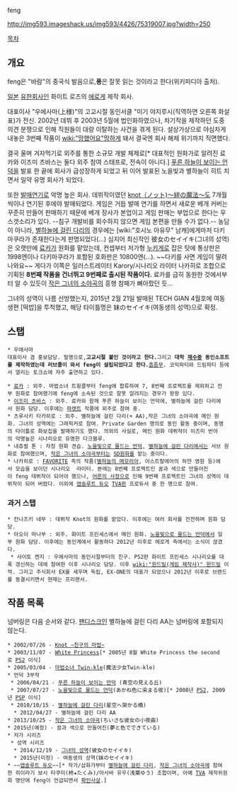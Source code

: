 feng


http://img593.imageshack.us/img593/4426/75319007.jpg?width=250


[[목차]]
== 개요 ==
feng은 "바람"의 중국식 발음으로,'''퐁'''은 잘못 읽는 것이라고 한다(위키피디아 출처).

[[일본]] [[유한회사]]인 화이트 로즈의 [[에로게]] 제작 회사. 

대표이사 "우에사마(上様)"의 고교시절 동인서클 "미기 야지루시(직역하면 오른쪽 화살표)가 전신. 2002년 데뷔 후 2003년 5월에 법인화하였으나, 차기작을 제작하던 도중 의견 분쟁으로 인해 직원들이 대량 이탈하는 사건을 겪게 된다. 설상가상으로 야심차게 내놓은 3번째 작품이 [[wiki:"망했어요"망하게]] 돼서 결국엔 회사 해체 위기까지 직면했다.

결국 울며 겨자먹기로 외주를 통한 소규모 개발 체제로[* 대표적인 원화가로 알려진 료카와 이즈미 츠바스는 둘다 외주 참여 스태프로, 전속이 아니다.] [[푸른 하늘이 보이는 언덕]]을 발표 한 끝에 회사가 급성장하게 되었고 뒤 이어 발표된 노을빛과 별하늘이 히트 치면서 일약 유명 회사가 되었다. 

또한 [[발매연기]]로 악명 높은 회사. 데뷔작이였던 [[knot（ノット)～絆の魔法～]]도 7개월 씩이나 연기된 후에야 발매되었다. 게임은 거듭 발매 연기를 하면서 새로운 베개 커버는 꾸준히 만들어 판매하기 때문에 베개 장사가 본업이고 게임 판매는 부업으로 한다는 우스갯소리가 있다. --침구 개발비를 회수하지 않으면 게임 본편을 만들 수가 없다.-- 농담이 아니라,  [[별하늘에 걸린 다리]]의 경우에는 [wiki:"호시노 아유무" 남캐]에게마저 다키마쿠라가 존재한다는게 판명되었다(...) 심지어 최신작인 彼女のセイイキ(그녀의 성역)은 오랫만에 [[료카]]가 원화를 맡았는데, 컨셉부터 저가형 [[누키게]]로 잡은 탓에 통상판은 1998엔이나 다키마쿠라가 포함된 호화판은 10800엔(...). ~~다키를 사면 게임이 딸려 나와요~~ 게다가 이쪽은 일러스트레이터 Karory/시나리오 라이터 나카히로 조합으로 기획된 '''8번째 작품을 건너뛰고 9번째로 출시된 작품이다.''' 료카를 급히 동원한 것에서부터 알 수 있듯이 [[작은 그녀의 소야곡]]의 흥행 참패가 뼈아팠던 듯...

그녀의 성역이 나름 선방했는지, 2015년 2월 21일 발매된 TECH GIAN 4월호에 여동생편 [떡밥]을 투척했고, 해당 타이틀명은 妹のセイイキ(여동생의 성역)으로 확정.

== 스탭 ==
 * 우에사마
 대표이사 겸 홍보담당. 필명으로,'''고교시절 붙인 것이라고 한다.'''그리고 '''대학 [[재수]]중 동인소프트를 제작하였는데 러브콜이 와서 feng이 설립되었다고 한다.'''[[흠좀무]]. 코믹파티와 드림파티 등에서 열리는 토크쇼에 자주 출연하고 있다.

 * [[료카]] : 외주. 마법소녀 트윙클부터 feng에 합류하여 7, 8번째 프로젝트를 제외하고 전부 원화로 참여했기에 feng에 소속된 것으로 잘못 알려지는 경우가 왕왕 있다. 
 * [[이즈미 츠바스]] : 외주. 료카와 함께 푸른 하늘이 보이는 언덕에, 별하늘에 걸린 다리에서 원화 담당. 이후에는 [[파렛트]] 작품에 외주로 참여 중.
 * 츠루사키 타카히로 : 외주. 별하늘에 걸린 다리(+ AA),작은 그녀의 소야곡에 메인 원화. 그녀의 성역에는 그래픽커로 참여. Private Garden 명의로 동인 활동 중이며, 동명의 타이틀로 화보집을 발매하기도 했다. 의외의 사실로, 메인 원화 데뷔작이 이즈미 반야의 악명높은 시나리오로 유명한 다크블루.
 * 내츄럴 톤 : 자칭 원화 견습. [[노을빛으로 물드는 언덕]], [[별하늘에 걸린 다리]]에서는 서브 원화로 참여했으며, [[작은 그녀의 소야곡]]부터는 [[SD]]원화를 맡는 중이다.
 * 나카히로 : [[FAVORITE]] 측의 작품([[별하늘의 메모리아]], 아스트랄에어의 하얀 영원 등)에서 모습을 보이던 시나리오  라이터. 본래는 8번째 프로젝트인 꿈과 색으로 만들어진이 feng 데뷔작이 되어야 했으나, [[어른의 사정]]으로 인해 9번째 프로젝트인 그녀의 성역이 데뷔작이 되어 버렸다. 이외에 [[앱솔루트 듀오]] [[TVA]]판 프로듀서 중 한 명으로 참여.

=== 과거 스탭 ===
 
 * 칸나즈키 네무 : 데뷔작 Knot의 원화를 맡았다. 이후에는 여러 회사를 전전하며 원화 담당.
 * 아오이 마나부 : 외주. 화이트 프린세스에서 메인 원화. [[노을빛으로 물드는 언덕]]에서 일부 원화 담당. 이후에는 동인계에서 활동하다 2012년 이후로 에로게 측에서는 소식이 끊겼다.
  * 사이토 켄지 : 우에사마의 동인시절부터의 친구. PS2판 화이트 프린세스 시나리오를 대폭 갱신하는 데에 참여한 이후 시나리오 담당. 이후 [[wiki:"윈드밀(게임 제작사)" 윈드밀]] 이적. 그리고 주식회사 EX를 세우며 독립, EX-ONE의 대표가 되었으나 2012년 이후로 브랜드를 동결시키면서 현재는 프리랜서.

== 작품 목록 ==

넘버링은 다음 순서와 같다. [[팬디스크]]인 별하늘에 걸린 다리 AA는 넘버링에 포함되지 않는다.

 * 2002/07/26 - [[Knot ~친구의 마법~]]
 * 2003/11/07 - [[White Princess]][* 2005년 8월 White Princess the second로 [[PS2]] 이식]
 * 2005/03/04 - [[마법소녀 Twin☆kle]](魔法少女Twin☆kle)
 * 언덕 3부작
  * 2006/04/21 - [[푸른 하늘이 보이는 언덕]] (青空の見える丘)
  * 2007/07/27 - [[노을빛으로 물드는 언덕]](あかね色に染まる坂)[* 2008년 [[PS2]], 2009년 [[PSP]] 이식]
  * 2010/10/15 - [[별하늘에 걸린 다리]](星空へ架かる橋)
   * 2012/04/27 - 별하늘에 걸린 다리 AA
 * 2013/10/25 - [[작은 그녀의 소야곡]](ちいさな彼女の小夜曲)
 * 2015년(예정) - 꿈과 색으로 만들어진(夢と色でできている)
 * 저가 시리즈
  * 성역 시리즈
   * 2014/12/19 - [[그녀의 성역]](彼女のセイイキ)  
   * 2015년(미정) - 여동생의 성역(妹のセイイキ)  
 * ~~[[앱솔루트 듀오]]~~[* 작가/삽화가부터 [[별하늘에 걸린 다리]], [[작은 그녀의 소야곡]]에 참여한 히이라기 보시 타쿠미(柊★たくみ)/아사바 유우(浅葉ゆう) 조합이며, 아예 [[TVA]] 제작위원회 명단에 feng이 언급되면서 [[확인사살]].]
